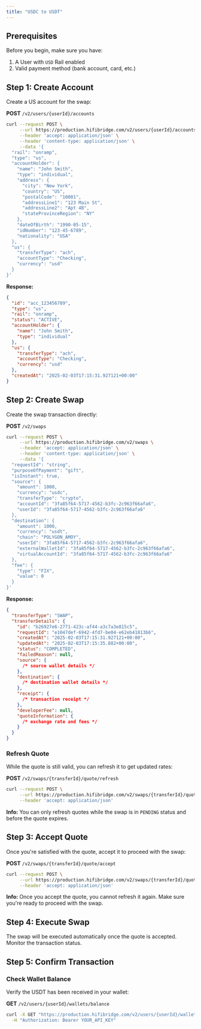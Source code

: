 ```yaml
---
title: "USDC to USDT"
---
```


## Prerequisites

Before you begin, make sure you have:

1. A User with `USD` Rail enabled
2. Valid payment method (bank account, card, etc.)

## Step 1: Create Account

Create a US account for the swap:

**POST** `/v2/users/{userId}/accounts`

```bash
curl --request POST \
     --url https://production.hifibridge.com/v2/users/{userId}/accounts \
     --header 'accept: application/json' \
     --header 'content-type: application/json' \
     --data '{
  "rail": "onramp",
  "type": "us",
  "accountHolder": {
    "name": "John Smith",
    "type": "individual",
    "address": {
      "city": "New York",
      "country": "US",
      "postalCode": "10001",
      "addressLine1": "123 Main St",
      "addressLine2": "Apt 4B",
      "stateProvinceRegion": "NY"
    },
    "dateOfBirth": "1990-05-15",
    "idNumber": "123-45-6789",
    "nationality": "USA"
  },
  "us": {
    "transferType": "ach",
    "accountType": "Checking",
    "currency": "usd"
  }
}'
```

**Response:**

```json
{
  "id": "acc_123456789",
  "type": "us",
  "rail": "onramp",
  "status": "ACTIVE",
  "accountHolder": {
    "name": "John Smith",
    "type": "individual"
  },
  "us": {
    "transferType": "ach",
    "accountType": "Checking",
    "currency": "usd"
  },
  "createdAt": "2025-02-03T17:15:31.927121+00:00"
}
```

## Step 2: Create Swap

Create the swap transaction directly:

**POST** `/v2/swaps`

```bash
curl --request POST \
     --url https://production.hifibridge.com/v2/swaps \
     --header 'accept: application/json' \
     --header 'content-type: application/json' \
     --data '{
  "requestId": "string",
  "purposeOfPayment": "gift",
  "isInstant": true,
  "source": {
    "amount": 1000,
    "currency": "usdc",
    "transferType": "crypto",
    "accountId": "3fa85f64-5717-4562-b3fc-2c963f66afa6",
    "userId": "3fa85f64-5717-4562-b3fc-2c963f66afa6"
  },
  "destination": {
    "amount": 1000,
    "currency": "usdt",
    "chain": "POLYGON_AMOY",
    "userId": "3fa85f64-5717-4562-b3fc-2c963f66afa6",
    "externalWalletId": "3fa85f64-5717-4562-b3fc-2c963f66afa6",
    "virtualAccountId": "3fa85f64-5717-4562-b3fc-2c963f66afa6"
  },
  "fee": {
    "type": "FIX",
    "value": 0
  }
}'
```

**Response:**

```json
{
  "transferType": "SWAP",
  "transferDetails": {
    "id": "b26927e6-2771-423c-af44-a3c7a3e815c5",
    "requestId": "e1047def-6942-4fd7-be04-e62eb41813b6",
    "createdAt": "2025-02-03T17:15:31.927121+00:00",
    "updatedAt": "2025-02-03T17:15:35.882+00:00",
    "status": "COMPLETED",
    "failedReason": null,
    "source": {
      /* source wallet details */
    },
    "destination": {
      /* destination wallet details */
    },
    "receipt": {
      /* transaction receipt */
    },
    "developerFee": null,
    "quoteInformation": {
      /* exchange rate and fees */
    }
  }
}
```

### Refresh Quote

While the quote is still valid, you can refresh it to get updated rates:

**POST** `/v2/swaps/{transferId}/quote/refresh`

```bash
curl --request POST \
     --url https://production.hifibridge.com/v2/swaps/{transferId}/quote/refresh \
     --header 'accept: application/json'
```

**Info:** You can only refresh quotes while the swap is in `PENDING` status and before the quote expires.

## Step 3: Accept Quote

Once you're satisfied with the quote, accept it to proceed with the swap:

**POST** `/v2/swaps/{transferId}/quote/accept`

```bash
curl --request POST \
     --url https://production.hifibridge.com/v2/swaps/{transferId}/quote/accept \
     --header 'accept: application/json'
```

**Info:** Once you accept the quote, you cannot refresh it again. Make sure you're ready to proceed with the swap.

## Step 4: Execute Swap

The swap will be executed automatically once the quote is accepted. Monitor the transaction status.

## Step 5: Confirm Transaction

### Check Wallet Balance

Verify the USDT has been received in your wallet:

**GET** `/v2/users/{userId}/wallets/balance`

```bash
curl -X GET "https://production.hifibridge.com/v2/users/{userId}/wallets/balance?chain=ETHEREUM&currency=usdt" \
  -H "Authorization: Bearer YOUR_API_KEY"
```
